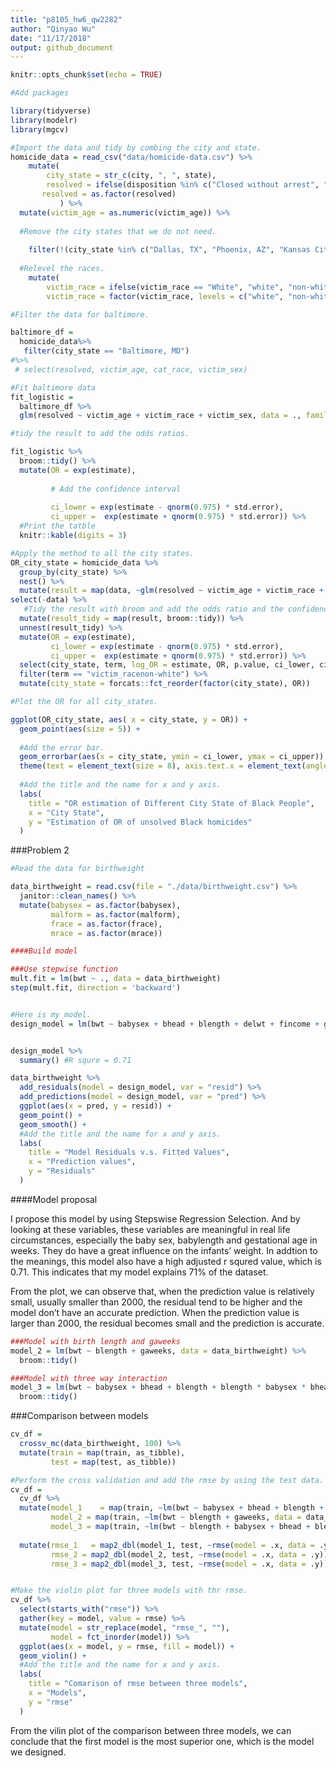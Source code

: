 ```yaml
---
title: "p8105_hw6_qw2282"
author: "Qinyao Wu"
date: "11/17/2018"
output: github_document
---
```


```r
knitr::opts_chunk$set(echo = TRUE)

#Add packages

library(tidyverse)
library(modelr)
library(mgcv)

```


```r
#Import the data and tidy by combing the city and state. 
homicide_data = read_csv("data/homicide-data.csv") %>% 
    mutate(
        city_state = str_c(city, ", ", state),
        resolved = ifelse(disposition %in% c("Closed without arrest", "Open/No arrest"), 0, 1),
       resolved = as.factor(resolved)
           ) %>% 
  mutate(victim_age = as.numeric(victim_age)) %>% 
  
  #Remove the city states that we do not need. 
  
    filter(!(city_state %in% c("Dallas, TX", "Phoenix, AZ", "Kansas City, MO", "Tulsa, AL"))) %>% 
  
  #Relevel the races. 
    mutate(
        victim_race = ifelse(victim_race == "White", "white", "non-white"),
        victim_race = factor(victim_race, levels = c("white", "non-white")))

```




```r
#Filter the data for baltimore. 

baltimore_df = 
  homicide_data%>% 
   filter(city_state == "Baltimore, MD") 
#%>% 
 # select(resolved, victim_age, cat_race, victim_sex) 

#Fit baltimore data
fit_logistic = 
  baltimore_df %>% 
  glm(resolved ~ victim_age + victim_race + victim_sex, data = ., family = binomial()) 

#tidy the result to add the odds ratios.

fit_logistic %>% 
  broom::tidy() %>% 
  mutate(OR = exp(estimate), 
         
         # Add the confidence interval
         
         ci_lower = exp(estimate - qnorm(0.975) * std.error),
         ci_upper =  exp(estimate + qnorm(0.975) * std.error)) %>% 
  #Print the tatble
  knitr::kable(digits = 3)

```


```r
#Apply the method to all the city states. 
OR_city_state = homicide_data %>% 
  group_by(city_state) %>% 
  nest() %>% 
  mutate(result = map(data, ~glm(resolved ~ victim_age + victim_race + victim_sex, data = .x, family = binomial()))) %>%
select(-data) %>%
   #Tidy the result with broom and add the odds ratio and the confidence interval. 
  mutate(result_tidy = map(result, broom::tidy)) %>%
  unnest(result_tidy) %>% 
  mutate(OR = exp(estimate), 
         ci_lower = exp(estimate - qnorm(0.975) * std.error),
         ci_upper =  exp(estimate + qnorm(0.975) * std.error)) %>%
  select(city_state, term, log_OR = estimate, OR, p.value, ci_lower, ci_upper) %>% 
  filter(term == "victim_racenon-white") %>% 
  mutate(city_state = forcats::fct_reorder(factor(city_state), OR)) 

#Plot the OR for all city_states. 

ggplot(OR_city_state, aes( x = city_state, y = OR)) +
  geom_point(aes(size = 5)) +
  
  #Add the error bar. 
  geom_errorbar(aes(x = city_state, ymin = ci_lower, ymax = ci_upper)) +
  theme(text = element_text(size = 8), axis.text.x = element_text(angle = 60, hjust = 1)) + 
  
  #Add the title and the name for x and y axis. 
  labs(
    title = "OR estimation of Different City State of Black People",
    x = "City State",
    y = "Estimation of OR of unsolved Black homicides"
  )
```

###Problem 2

```r
#Read the data for birthweight

data_birthweight = read.csv(file = "./data/birthweight.csv") %>% 
  janitor::clean_names() %>% 
  mutate(babysex = as.factor(babysex),
         malform = as.factor(malform),
         frace = as.factor(frace),
         mrace = as.factor(mrace))


```

```r
####Build model

###Use stepwise function
mult.fit = lm(bwt ~ ., data = data_birthweight)
step(mult.fit, direction = 'backward')


#Here is my model. 
design_model = lm(bwt ~ babysex + bhead + blength + delwt + fincome + gaweeks + mheight + mrace + parity + ppwt + smoken, data = data_birthweight) 


design_model %>% 
  summary() #R squre = 0.71

data_birthweight %>% 
  add_residuals(model = design_model, var = "resid") %>% 
  add_predictions(model = design_model, var = "pred") %>% 
  ggplot(aes(x = pred, y = resid)) + 
  geom_point() +
  geom_smooth() + 
  #Add the title and the name for x and y axis. 
  labs(
    title = "Model Residuals v.s. Fitted Values",
    x = "Prediction values",
    y = "Residuals"
  )

```



####Model proposal

I propose this model by using Stepswise Regression Selection. And by looking at these variables, these variables are meaningful in real life circumstances, especially the baby sex, babylength and gestational age in weeks. They do have a great influence on the infants' weight. In addtion to the meanings, this model also have a high adjusted r squred value, which is 0.71. This indicates that my model explains 71% of the dataset. 

From the plot, we can observe that, when the prediction value is relatively small, usually smaller than 2000, the residual tend to be higher and the model don't have an accurate prediction. When the prediction value is larger than 2000, the residual becomes small and the prediction is accurate. 


```r
###Model with birth length and gaweeks
model_2 = lm(bwt ~ blength + gaweeks, data = data_birthweight) %>% 
  broom::tidy()

###Model with three way interaction
model_3 = lm(bwt ~ babysex + bhead + blength + blength * babysex * bhead, data = data_birthweight) %>% 
  broom::tidy()

```


###Comparison between models

```r
cv_df = 
  crossv_mc(data_birthweight, 100) %>% 
  mutate(train = map(train, as_tibble),
         test = map(test, as_tibble))

#Perform the cross validation and add the rmse by using the test data. 
cv_df = 
  cv_df %>% 
  mutate(model_1    = map(train, ~lm(bwt ~ babysex + bhead + blength + delwt + fincome + gaweeks + mheight + mrace + parity + ppwt + smoken, data = data_birthweight)),
         model_2 = map(train, ~lm(bwt ~ blength + gaweeks, data = data_birthweight)),
         model_3 = map(train, ~lm(bwt ~ blength + babysex + bhead + blength * babysex * bhead, data = data_birthweight))) %>% 
  
  mutate(rmse_1   = map2_dbl(model_1, test, ~rmse(model = .x, data = .y)),
         rmse_2 = map2_dbl(model_2, test, ~rmse(model = .x, data = .y)),
         rmse_3 = map2_dbl(model_3, test, ~rmse(model = .x, data = .y)))


#Make the violin plot for three models with thr rmse. 
cv_df %>% 
  select(starts_with("rmse")) %>% 
  gather(key = model, value = rmse) %>% 
  mutate(model = str_replace(model, "rmse_", ""),
         model = fct_inorder(model)) %>% 
  ggplot(aes(x = model, y = rmse, fill = model)) + 
  geom_violin() + 
  #Add the title and the name for x and y axis. 
  labs(
    title = "Comarison of rmse between three models",
    x = "Models",
    y = "rmse"
  )

```

From the vilin plot of the comparison between three models, we can conclude that the first model is the most superior one, which is the model we designed. 